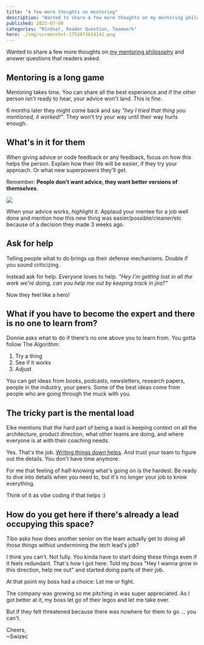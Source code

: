 ```yaml
---
title: "A few more thoughts on mentoring"
description: "Wanted to share a few more thoughts on my mentoring philosophy and answer questions that readers asked"
published: 2025-07-09
categories: "Mindset, Reader Question, Teamwork"
hero: ./img/screenshot-1752073614142.png
---
```


Wanted to share a few more thoughts on [my mentoring philosophy](https://swizec.com/blog/my-mentoring-philosophy/) and answer questions that readers asked.

## Mentoring is a long game

Mentoring takes time. You can share all the best experience and if the other person isn't ready to hear, your advice won't land. This is fine.

6 months later they might come back and say _"hey I tried that thing you mentioned, it worked!"_. They won't try your way until their way hurts enough.

## What's in it for them

When giving advice or code feedback or any feedback, focus on how this helps the person. Explain how their life will be easier, if they try your approach. Or what new superpowers they'll get.

Remember: **People don't want advice, they want better versions of themselves**.

![](./img/I46qCggif-5icg3h.gif)

When your advice works, _highlight_ it. Applaud your mentee for a job well done and mention how this new thing was easier/possible/cleaner/etc because of a decision they made 3 weeks ago.

## Ask for help

Telling people what to do brings up their defense mechanisms. Double if you sound criticizing.

Instead ask for help. Everyone loves to help. _"Hey I'm getting lost in all the work we're doing, can you help me out by keeping track in jira?"_

Now they feel like a hero!

## What if you have to become the expert and there is no one to learn from?

Donnie asks what to do if there's no one above you to learn from. You gotta follow The Algorithm:

1. Try a thing
2. See if it works
3. Adjust

You can get ideas from books, podcasts, newsletters, research papers, people in the industry, your peers. Some of the best ideas come from people who are going through the muck with you.

## The tricky part is the mental load

Eike mentions that the hard part of being a lead is keeping context on all the architecture, product direction, what other teams are doing, and where everyone is at with their coaching needs.

Yes. That's the job. [Writing things down helps](https://swizec.com/blog/stateless-decision-making/). And trust your team to figure out the details. You don't have time anymore.

For me that feeling of half-knowing what's going on is the hardest. Be ready to dive into details when you need to, but it's no longer your job to know everything.

Think of it as vibe coding if that helps :)

## How do you get here if there's already a lead occupying this space?

Tibo asks how does another senior on the team actually get to doing all those things withiut undermining the tech lead's job?

I think you can't. Not fully. You kinda have to start doing these things even if it feels redundant. That's how I got here: Told my boss "Hey I wanna grow in this direction, help me out" and started doing parts of their job.

At that point my boss had a choice: Let me or fight.

The company was growing so me pitching in was super appreciated. As I got better at it, my boss let go of their legos and let me take over.

But if they felt threatened because there was nowhere for them to go ... you can't.

Cheers,<br />
\~Swizec
